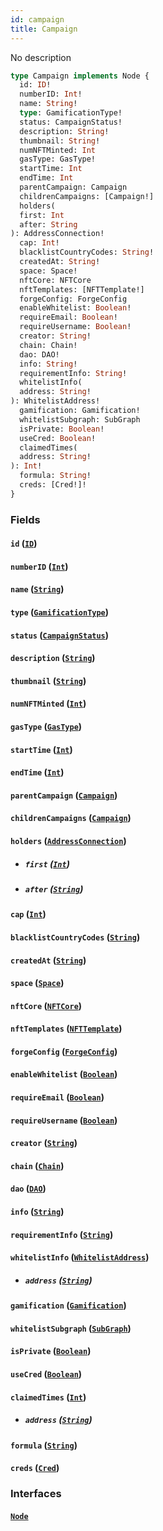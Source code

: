 ```yaml
---
id: campaign
title: Campaign
---
```



No description

```graphql
type Campaign implements Node {
  id: ID!
  numberID: Int!
  name: String!
  type: GamificationType!
  status: CampaignStatus!
  description: String!
  thumbnail: String!
  numNFTMinted: Int
  gasType: GasType!
  startTime: Int
  endTime: Int
  parentCampaign: Campaign
  childrenCampaigns: [Campaign!]
  holders(
  first: Int
  after: String
): AddressConnection!
  cap: Int!
  blacklistCountryCodes: String!
  createdAt: String!
  space: Space!
  nftCore: NFTCore
  nftTemplates: [NFTTemplate!]
  forgeConfig: ForgeConfig
  enableWhitelist: Boolean!
  requireEmail: Boolean!
  requireUsername: Boolean!
  creator: String!
  chain: Chain!
  dao: DAO!
  info: String!
  requirementInfo: String!
  whitelistInfo(
  address: String!
): WhitelistAddress!
  gamification: Gamification!
  whitelistSubgraph: SubGraph
  isPrivate: Boolean!
  useCred: Boolean!
  claimedTimes(
  address: String!
): Int!
  formula: String!
  creds: [Cred!]!
}
```


### Fields

#### `id` ([`ID`](../../references/scalars/id))




#### `numberID` ([`Int`](../../references/scalars/int))




#### `name` ([`String`](../../references/scalars/string))




#### `type` ([`GamificationType`](../../references/enums/gamification-type))




#### `status` ([`CampaignStatus`](../../references/enums/campaign-status))




#### `description` ([`String`](../../references/scalars/string))




#### `thumbnail` ([`String`](../../references/scalars/string))




#### `numNFTMinted` ([`Int`](../../references/scalars/int))




#### `gasType` ([`GasType`](../../references/enums/gas-type))




#### `startTime` ([`Int`](../../references/scalars/int))




#### `endTime` ([`Int`](../../references/scalars/int))




#### `parentCampaign` ([`Campaign`](../../references/objects/campaign))




#### `childrenCampaigns` ([`Campaign`](../../references/objects/campaign))




#### `holders` ([`AddressConnection`](../../references/objects/address-connection))


- ##### `first` ([`Int`](../../references/scalars/int))




- ##### `after` ([`String`](../../references/scalars/string))




#### `cap` ([`Int`](../../references/scalars/int))




#### `blacklistCountryCodes` ([`String`](../../references/scalars/string))




#### `createdAt` ([`String`](../../references/scalars/string))




#### `space` ([`Space`](../../references/objects/space))




#### `nftCore` ([`NFTCore`](../../references/objects/nftcore))




#### `nftTemplates` ([`NFTTemplate`](../../references/objects/nfttemplate))




#### `forgeConfig` ([`ForgeConfig`](../../references/objects/forge-config))




#### `enableWhitelist` ([`Boolean`](../../references/scalars/boolean))




#### `requireEmail` ([`Boolean`](../../references/scalars/boolean))




#### `requireUsername` ([`Boolean`](../../references/scalars/boolean))




#### `creator` ([`String`](../../references/scalars/string))




#### `chain` ([`Chain`](../../references/enums/chain))




#### `dao` ([`DAO`](../../references/objects/dao))




#### `info` ([`String`](../../references/scalars/string))




#### `requirementInfo` ([`String`](../../references/scalars/string))




#### `whitelistInfo` ([`WhitelistAddress`](../../references/objects/whitelist-address))


- ##### `address` ([`String`](../../references/scalars/string))




#### `gamification` ([`Gamification`](../../references/objects/gamification))




#### `whitelistSubgraph` ([`SubGraph`](../../references/objects/sub-graph))




#### `isPrivate` ([`Boolean`](../../references/scalars/boolean))




#### `useCred` ([`Boolean`](../../references/scalars/boolean))




#### `claimedTimes` ([`Int`](../../references/scalars/int))


- ##### `address` ([`String`](../../references/scalars/string))




#### `formula` ([`String`](../../references/scalars/string))




#### `creds` ([`Cred`](../../references/objects/cred))




### Interfaces

#### [`Node`](../../references/interfaces/node) 






